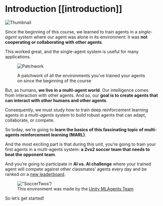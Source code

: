 # Introduction [[introduction]]

<img src="https://huggingface.co/datasets/huggingface-deep-rl-course/course-images/resolve/main/en/unit0/thumbnail.png" alt="Thumbnail"/>

Since the beginning of this course, we learned to train agents in a *single-agent system*  where our agent was alone in its environment: it was **not cooperating or collaborating with other agents**.

This worked great, and the single-agent system is useful for many applications.


<figure>

<img src="https://huggingface.co/datasets/huggingface-deep-rl-course/course-images/resolve/main/en/unit10/patchwork.jpg" alt="Patchwork"/>

<figcaption>

A patchwork of all the environments you’ve trained your agents on since the beginning of the course

</figure>

But, as humans, **we live in a multi-agent world**. Our intelligence comes from interaction with other agents. And so, our **goal is to create agents that can interact with other humans and other agents**.

Consequently, we must study how to train deep reinforcement learning agents in a *multi-agents system* to build robust agents that can adapt, collaborate, or compete.

So today, we’re going to **learn the basics of this fascinating topic of multi-agents reinforcement learning (MARL)**.

And the most exciting part is that during this unit, you’re going to train your first agents in a multi-agents system: **a 2vs2 soccer team that needs to beat the opponent team**.

And you’re going to participate in **AI vs. AI challenge** where your trained agent will compete against other classmates’ agents every day and be ranked on a [new leaderboard]().

<figure>
<img src="https://huggingface.co/datasets/huggingface-deep-rl-course/course-images/resolve/main/en/unit10/soccertwos.gif" alt=”SoccerTwos”/>

<figcaption>This environment was made by the <a href="https://github.com/Unity-Technologies/ml-agents">Unity MLAgents Team</a></figcaption>

</figure>

So let’s get started!
